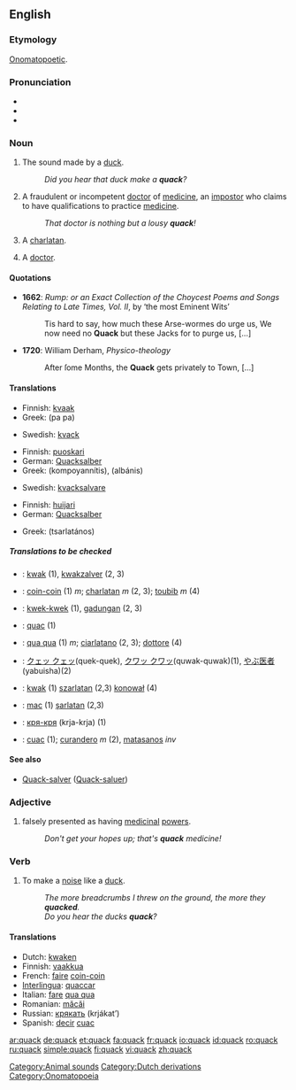 ==English==

===Etymology===
[[onomatopoetic|Onomatopoetic]].

===Pronunciation===
*{{IPA|/kwæk/}}
*{{audio|en-us-quack.ogg|Audio (US)}}
*{{rhymes|æk}}

===Noun===
{{en-noun}}

# The sound made by a [[duck]].
#:''Did you hear that duck make a '''quack'''?''
# A fraudulent or incompetent [[doctor]] of [[medicine]], an [[impostor]] who claims to have qualifications to practice [[medicine]].
#:''That doctor is nothing but a lousy '''quack'''!''
# A [[charlatan]]. <!-- #:''What a '''quack''' he is, saying that's an organic [[Viagra]]™ !'' -->
# {{slang}} A [[doctor]].

====Quotations====
*'''1662''': ''Rump: or an Exact Collection of the Choycest Poems and Songs Relating to Late Times, Vol. II'', by ‘the most Eminent Wits’
*:Tis hard to say, how much these Arse-wormes do urge us, We now need no '''Quack''' but these Jacks for to purge us, [...]
*'''1720''': William Derham, ''Physico-theology''
*:After ſome Months, the '''Quack''' gets privately to Town, [...]

====Translations====
{{trans-top|sound made by a duck}}
*Finnish: [[kvaak]]
*Greek: {{t|el|πα πα|}} (pa pa)
{{trans-mid}}
*Swedish: [[kvack]] {{n}}
{{trans-bottom}}

{{trans-top|fraudulent or incompetent doctor of medicine}}
*Finnish: [[puoskari]]
*German: [[Quacksalber]] {{m}}
*Greek: {{t|el|κομπογιαννίτης|m|}} (kompoyannítis), {{t|el|αλμπάνης|m|}} (albánis)
{{trans-mid}}
*Swedish: [[kvacksalvare]] {{c}}
{{trans-bottom}}

{{trans-top|charlatan}}
*Finnish: [[huijari]]
*German: [[Quacksalber]] {{m}}
{{trans-mid}}
*Greek: {{t|el|τσαρλατάνος|m|}} (tsarlatános)
{{trans-bottom}}

{{trans-top|doctor}}
{{trans-mid}}
{{trans-bottom}}

=====Translations to be checked=====
{{checktrans}}
{{trans-top|Translations to be categorised}}
*{{ttbc|Dutch}}: [[kwak]] (1), [[kwakzalver]] (2, 3)
*{{ttbc|French}}: [[coin-coin]] (1) ''m''; [[charlatan]] ''m'' (2, 3); [[toubib]] ''m'' (4)
*{{ttbc|Indonesian}}: [[kwek-kwek]] (1), [[gadungan]] (2, 3)
*{{ttbc|Interlingua}}: [[quac]] (1)
*{{ttbc|Italian}}: [[qua qua]] (1) ''m''; [[ciarlatano]] (2, 3); [[dottore]] (4)
{{trans-mid}}
*{{ttbc|Japanese}}: [[クェッ クェッ]](quek-quek), [[クワッ クワッ]](quwak-quwak)(1), [[やぶ医者]] (yabuisha)(2)
*{{ttbc|Polish}}: [[kwak]] (1) [[szarlatan]] (2,3) [[konował]] (4)
*{{ttbc|Romanian}}: [[mac]] (1) [[şarlatan]] (2,3)
*{{ttbc|Russian}}: [[кря-кря]] (krja-krja) (1)
*{{ttbc|Spanish}}: [[cuac]] (1); [[curandero]] ''m'' (2), [[matasanos]] {{m}} ''inv''
{{trans-bottom}}

====See also====
*[[Quack-salver]] ([[Quack-saluer]])

===Adjective===
{{en-adj|-}}

# falsely presented as having [[medicinal]] [[power]]s.
#:''Don't get your hopes up; that's '''quack''' medicine!''

===Verb===
{{en-verb}}

# To make a [[noise]] like a [[duck]].
#:''The more breadcrumbs I threw on the ground, the more they '''quacked'''.''
#:''Do you hear the ducks '''quack'''?''

====Translations====
*Dutch: [[kwaken]]
*Finnish: [[vaakkua]]
*French: [[faire]] [[coin-coin]]
*[[Interlingua]]: [[quaccar]]
*Italian: [[fare]] [[qua qua]]
*Romanian: [[măcăi]]
*Russian: [[крякать]] (krjákat’)
*Spanish: [[decir]] [[cuac]]

[[Category:Animal sounds]]
[[Category:Dutch derivations]]
[[Category:Onomatopoeia]]

[[ar:quack]]
[[de:quack]]
[[et:quack]]
[[fa:quack]]
[[fr:quack]]
[[io:quack]]
[[id:quack]]
[[ro:quack]]
[[ru:quack]]
[[simple:quack]]
[[fi:quack]]
[[vi:quack]]
[[zh:quack]]